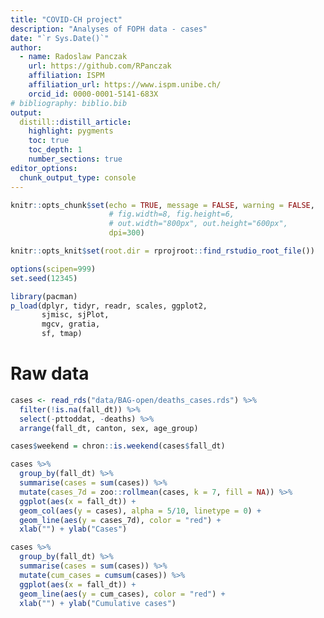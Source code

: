 ```yaml
---
title: "COVID-CH project"
description: "Analyses of FOPH data - cases"
date: "`r Sys.Date()`"
author:
  - name: Radoslaw Panczak 
    url: https://github.com/RPanczak
    affiliation: ISPM
    affiliation_url: https://www.ispm.unibe.ch/
    orcid_id: 0000-0001-5141-683X
# bibliography: biblio.bib
output:
  distill::distill_article:
    highlight: pygments
    toc: true
    toc_depth: 1
    number_sections: true
editor_options: 
  chunk_output_type: console
---
```


<!-- ------------------------------------------------------------ --> 
<!-- ------------------------------------------------------------ --> 

```r
knitr::opts_chunk$set(echo = TRUE, message = FALSE, warning = FALSE, 
                      # fig.width=8, fig.height=6, 
                      # out.width="800px", out.height="600px",
                      dpi=300)

knitr::opts_knit$set(root.dir = rprojroot::find_rstudio_root_file())

options(scipen=999)
set.seed(12345)

library(pacman) 
p_load(dplyr, tidyr, readr, scales, ggplot2,
       sjmisc, sjPlot,
       mgcv, gratia,
       sf, tmap)
```

<!-- ------------------------------------------------------------ --> 

# Raw data 

```r
cases <- read_rds("data/BAG-open/deaths_cases.rds") %>% 
  filter(!is.na(fall_dt)) %>% 
  select(-pttoddat, -deaths) %>% 
  arrange(fall_dt, canton, sex, age_group)

cases$weekend = chron::is.weekend(cases$fall_dt)
```

```r
cases %>% 
  group_by(fall_dt) %>% 
  summarise(cases = sum(cases)) %>% 
  mutate(cases_7d = zoo::rollmean(cases, k = 7, fill = NA)) %>% 
  ggplot(aes(x = fall_dt)) + 
  geom_col(aes(y = cases), alpha = 5/10, linetype = 0) + 
  geom_line(aes(y = cases_7d), color = "red") + 
  xlab("") + ylab("Cases")
```

```r
cases %>% 
  group_by(fall_dt) %>% 
  summarise(cases = sum(cases)) %>% 
  mutate(cum_cases = cumsum(cases)) %>% 
  ggplot(aes(x = fall_dt)) + 
  geom_line(aes(y = cum_cases), color = "red") + 
  xlab("") + ylab("Cumulative cases")
```
